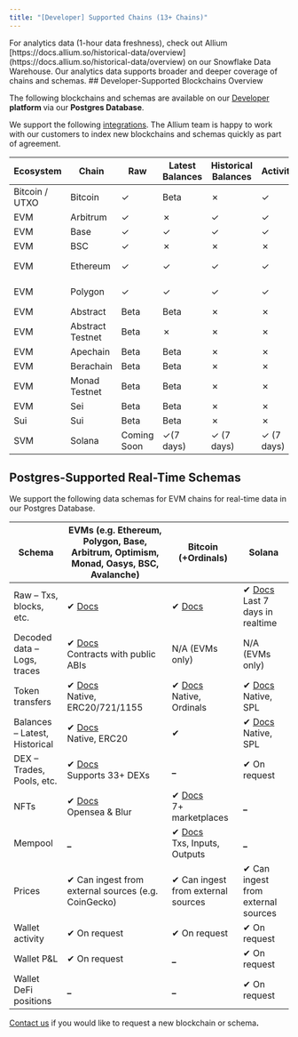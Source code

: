 ```yaml
---
title: "[Developer] Supported Chains (13+ Chains)"
---
```

<Info>
For analytics data (1-hour data freshness), check out Allium [https://docs.allium.so/historical-data/overview](https://docs.allium.so/historical-data/overview) on our Snowflake Data Warehouse. Our analytics data supports broader and deeper coverage of chains and schemas.
</Info>
## Developer-Supported Blockchains Overview

The following blockchains and schemas are available on our [Developer](/data-products-real-time/allium-developer) **platform&#x20;**&#x76;ia our **Postgres Database**.

We support the following [integrations](/data-products-analytics/allium-datashares). The Allium team is happy to work with our customers to index new blockchains and schemas quickly as part of agreement.

| Ecosystem      | Chain            | Raw         | Latest Balances | Historical Balances | Activities | Transfers  | Decoded       | DEX            | PnL         |
| -------------- | ---------------- | ----------- | --------------- | ------------------- | ---------- | ---------- | ------------- | -------------- | ----------- |
| Bitcoin / UTXO | Bitcoin          | ✓           | Beta            | ✗                   | ✓          | ✗          | ✗             | ✗              | ✗           |
| EVM            | Arbitrum         | ✓           | ✗               | ✓                   | ✓          | ✓          | ✗             | ✗              | ✗           |
| EVM            | Base             | ✓           | ✓               | ✓                   | ✓          | ✓          | ✗             | ✓              | ✗           |
| EVM            | BSC              | ✓           | ✗               | ✗                   | ✗          | ✓          | ✗             | ✓              | ✗           |
| EVM            | Ethereum         | ✓           | ✓               | ✓                   | ✓          | ✓          | ✓ (Logs Only) | ✓              | ✗           |
| EVM            | Polygon          | ✓           | ✓               | ✓                   | ✓          | ✓          | ✓ (Logs Only) | ✓              | ✗           |
| EVM            | Abstract         | Beta        | Beta            | ✗                   | ✗          | ✓          | ✗             | ✗              | ✗           |
| EVM            | Abstract Testnet | Beta        | ✗               | ✗                   | ✗          | ✓          | ✗             | ✗              | ✗           |
| EVM            | Apechain         | Beta        | Beta            | ✗                   | ✗          | ✓          | ✗             | ✗              | ✗           |
| EVM            | Berachain        | Beta        | Beta            | ✗                   | ✗          | ✓          | ✗             | ✗              | ✗           |
| EVM            | Monad Testnet    | Beta        | Beta            | ✗                   | ✗          | ✓          | ✗             | ✗              | ✗           |
| EVM            | Sei              | Beta        | Beta            | ✗                   | ✗          | ✓          | ✗             | ✗              | ✗           |
| Sui            | Sui              | Beta        | Beta            | ✗                   | ✗          | ✓          | ✗             | ✗              | ✗           |
| SVM            | Solana           | Coming Soon | ✓(7 days)       | ✓ (7 days)          | ✓ (7 days) | ✓ (7 days) | ✗             | ✓ (On request) | Coming Soon |

## Postgres-Supported Real-Time Schemas

We support the following data schemas for EVM chains for real-time data in our Postgres Database.

| Schema                        | EVMs (e.g. Ethereum, Polygon, Base, Arbitrum, Optimism, Monad, Oasys, BSC, Avalanche)                                  | Bitcoin (+Ordinals)                                                                                                                               | Solana                                                                                                                           |
| ----------------------------- | ---------------------------------------------------------------------------------------------------------------------- | ------------------------------------------------------------------------------------------------------------------------------------------------- | -------------------------------------------------------------------------------------------------------------------------------- |
| Raw – Txs, blocks, etc.       | ✔ [Docs](https://docs.allium.so/real-time-data/supported-blockchains/ethereum/raw)                                     | ✔ [Docs](https://docs.allium.so/real-time-data/supported-blockchains/bitcoin/raw)                                                                 | ✔ [Docs](https://docs.allium.so/real-time-data/supported-blockchains/solana/raw)<br/>Last 7 days in realtime                          |
| Decoded data – Logs, traces   | ✔ [Docs](https://docs.allium.so/real-time-data/supported-blockchains/ethereum/decoded)<br/>Contracts with public ABIs       | N/A (EVMs only)                                                                                                                                   | N/A (EVMs only)                                                                                                                  |
| Token transfers               | ✔ [Docs](https://docs.allium.so/real-time-data/supported-blockchains/ethereum/transfers)<br/>Native, ERC20/721/1155         | ✔ [Docs](https://docs.allium.so/real-time-data/supported-blockchains/bitcoin/inscriptions-and-rare-sats/ordinals-token-transfers)<br/>Native, Ordinals | ✔ [Docs](https://docs.allium.so/real-time-data/supported-blockchains/solana/enriched/token-transfers)<br/>Native, SPL                 |
| Balances – Latest, Historical | ✔ [Docs](https://docs.allium.so/real-time-data/supported-blockchains/ethereum/balances/fungible-balances)<br/>Native, ERC20 | ✔                                                                                                                                                 | ✔ [Docs](https://docs.allium.so/real-time-data/supported-blockchains/solana/enriched/assets-fungible-balances-latest)<br/>Native, SPL |
| DEX – Trades, Pools, etc.     | ✔ [Docs](https://docs.allium.so/real-time-data/supported-blockchains/ethereum/dex/dex-trades)<br/>Supports 33+ DEXs         | **\_**                                                                                                                                            | ✔ On request                                                                                                                     |
| NFTs                          | ✔ [Docs](https://docs.allium.so/real-time-data/supported-blockchains/ethereum/nfts)<br/>Opensea & Blur                      | ✔ [Docs](https://docs.allium.so/real-time-data/supported-blockchains/bitcoin/inscriptions-and-rare-sats)<br/>7+ marketplaces                           | **\_**                                                                                                                           |
| Mempool                       | **\_**                                                                                                                 | ✔ [Docs](https://docs.allium.so/real-time-data/supported-blockchains/bitcoin/mempool)<br/>Txs, Inputs, Outputs                                         | **\_**                                                                                                                           |
| Prices                        | ✔ Can ingest from external sources (e.g. CoinGecko)                                                                    | ✔ Can ingest from external sources                                                                                                                | ✔ Can ingest from external sources                                                                                               |
| Wallet activity               | ✔ On request                                                                                                           | ✔ On request                                                                                                                                      | ✔ On request                                                                                                                     |
| Wallet P\&L                   | ✔ On request                                                                                                           | **\_**                                                                                                                                            | ✔ On request                                                                                                                     |
| Wallet DeFi positions         | **\_**                                                                                                                 | **\_**                                                                                                                                            | ✔ On request                                                                                                                     |

[Contact us](https://www.allium.so/contact) if you would like to request a new blockchain or schem&#x61;**.**


